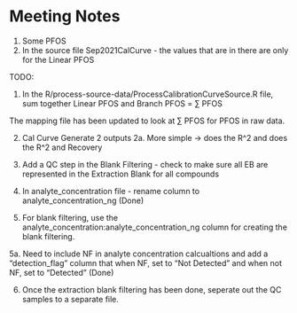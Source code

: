 # Meeting Notes

1. Some PFOS
2. In the source file Sep2021CalCurve - the values that are in there are only for the Linear PFOS

TODO:

1. In the R/process-source-data/ProcessCalibrationCurveSource.R file, sum together Linear PFOS and Branch PFOS = ∑ PFOS

The mapping file has been updated to look at ∑ PFOS for PFOS in raw data.

2. Cal Curve Generate 2 outputs
2a. More simple -> does the R^2 and does the R^2 and Recovery


3. Add a QC step in the Blank Filtering - check to make sure all EB are represented in the Extraction Blank for all compounds

4. In analyte_concentration file - rename column to analyte_concentration_ng (Done)

5. For blank filtering, use the analyte_concentration:analyte_concentration_ng column for creating the blank filtering.

5a. Need to include NF in analyte concentration calcualtions and add a "detection_flag" column that when NF, set to "Not Detected" and when not NF, set to "Detected" (Done)

6. Once the extraction blank filtering has been done, seperate out the QC samples to a separate file.
